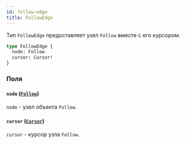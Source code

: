 ```yaml
---
id: follow-edge
title: FollowEdge
---
```



Тип `FollowEdge` предоставляет узел `Follow` вместе с его курсором.

```graphql
type FollowEdge {
  node: Follow
  cursor: Cursor!
}
```


### Поля

#### `node` ([`Follow`](/reference/objects/follow))

`node` - узел объекта `Follow`.


#### `cursor` ([`Cursor`](/reference/scalars/cursor))

`cursor` - курсор узла `Follow`.




